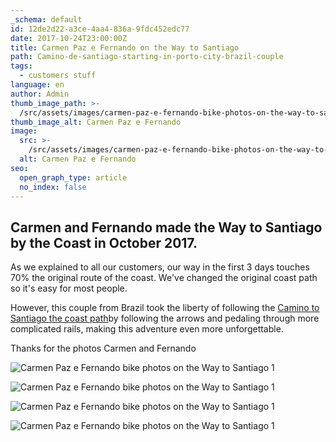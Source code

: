 ```yaml
---
_schema: default
id: 12de2d22-a3ce-4aa4-836a-9fdc452edc77
date: 2017-10-24T23:00:00Z
title: Carmen Paz e Fernando on the Way to Santiago
path: Camino-de-santiago-starting-in-porto-city-brazil-couple
tags:
  - customers stuff
language: en
author: Admin
thumb_image_path: >-
  /src/assets/images/carmen-paz-e-fernando-bike-photos-on-the-way-to-santiago-5.png
thumb_image_alt: Carmen Paz e Fernando
image:
  src: >-
    /src/assets/images/carmen-paz-e-fernando-bike-photos-on-the-way-to-santiago-5.png
  alt: Carmen Paz e Fernando
seo:
  open_graph_type: article
  no_index: false
---
```

## Carmen and Fernando made the Way to Santiago by the Coast in October 2017.

As we explained to all our customers, our way in the first 3 days touches 70%
the original route of the coast. We've changed the original coast path so it's
easy for most people.

However, this couple from Brazil took the liberty of following the
[Camino to Santiago the coast path](https://topbiketoursportugal.com/porto-santiago-compostela-bike-tour/)by
following the arrows and pedaling through more complicated rails, making this
adventure even more unforgettable.

Thanks for the photos Carmen and Fernando

![Carmen Paz e Fernando bike photos on the Way to Santiago 1](/src/assets/images/carmen-paz-e-fernando-bike-photos-on-the-way-to-santiago-11.png "Carmen Paz e Fernando bike photos on the Way to Santiago 1")

![Carmen Paz e Fernando bike photos on the Way to Santiago 1](/src/assets/images/carmen-paz-e-fernando-bike-photos-on-the-way-to-santiago-12.png "Carmen Paz e Fernando bike photos on the Way to Santiago 1")

![Carmen Paz e Fernando bike photos on the Way to Santiago 1](/src/assets/images/carmen-paz-e-fernando-bike-photos-on-the-way-to-santiago-10.png "Carmen Paz e Fernando bike photos on the Way to Santiago 1")

![Carmen Paz e Fernando bike photos on the Way to Santiago 1](/src/assets/images/carmen-paz-e-fernando-bike-photos-on-the-way-to-santiago-10.png "Carmen Paz e Fernando bike photos on the Way to Santiago 1")